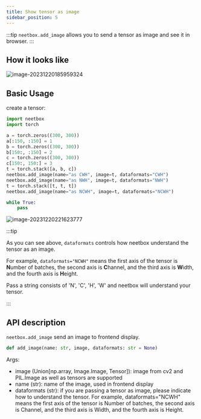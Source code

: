 ```yaml
---
title: Show tensor as image
sidebar_position: 5
---
```


:::tip
`neetbox.add_image` allows you to send a tensor as image and see it in browser.
:::

## How it looks like

![image-20231220185959324](./imgs/post-tensors-as-image/image-20231220185959324.png)



## Basic Usage

create a tensor:

```python
import neetbox
import torch

a = torch.zeros((300, 300))
a[:150, :150] = 1
b = torch.zeros((300, 300))
b[150:, :150] = 2
c = torch.zeros((300, 300))
c[150:, 150:] = 3
t = torch.stack([a, b, c])
neetbox.add_image(name="as CWH", image=t, dataformats="CWH")
neetbox.add_image(name="as NWH", image=t, dataformats="NWH")
t = torch.stack([t, t, t])
neetbox.add_image(name="as NCWH", image=t, dataformats="NCWH")

while True:
    pass

```

![image-20231220221623777](./imgs/post-tensors-as-image/image-20231220221623777.png)

:::tip

As you can see above, `dataformats` controls how neetbox understand the tensor as an image.

For example, `dataformats="NCWH"` means the first axis of the tensor is **N**umber of batches, the second axis is **C**hannel, and the third axis is **W**idth, and the fourth axis is **H**eight.

Pass a string consists of 'N', 'C', 'H', 'W' and neetbox will understand your tensor.

:::

## API description

`neetbox.add_image` send an image to frontend display.

```python
def add_image(name: str, image, dataformats: str = None)
```

Args:

- image (Union[np.array, Image.Image, Tensor]): image from cv2 and PIL.Image as well as tensors are supported
- name (str): name of the image, used in frontend display
- dataformats (str): if you are passing a tensor as image, please indicate how to understand the tensor. For example, dataformats="NCWH" means the first axis of the tensor is Number of batches, the second axis is Channel, and the third axis is Width, and the fourth axis is Height.
